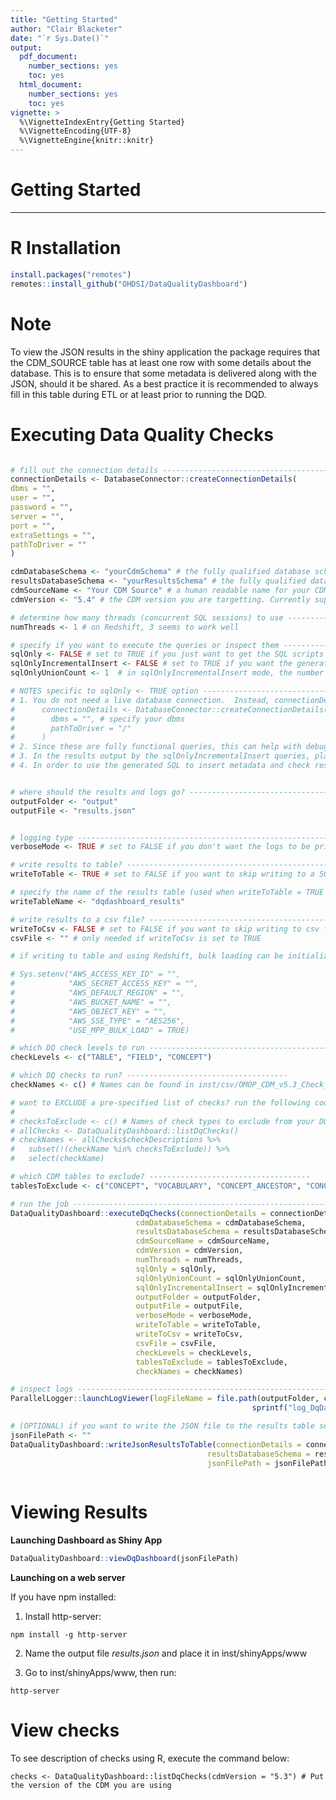 ```yaml
---
title: "Getting Started"
author: "Clair Blacketer"
date: "`r Sys.Date()`"
output:
  pdf_document:
    number_sections: yes
    toc: yes
  html_document:
    number_sections: yes
    toc: yes
vignette: >
  %\VignetteIndexEntry{Getting Started}
  %\VignetteEncoding{UTF-8}
  %\VignetteEngine{knitr::knitr}
---
```


# Getting Started
***

R Installation
===============

```r
install.packages("remotes")
remotes::install_github("OHDSI/DataQualityDashboard")
```

Note
=====
To view the JSON results in the shiny application the package requires that the CDM_SOURCE table has at least one row with some details about the database. This is to ensure that some metadata is delivered along with the JSON, should it be shared. As a best practice it is recommended to always fill in this table during ETL or at least prior to running the DQD. 


Executing Data Quality Checks
==============================
  ```r

# fill out the connection details -----------------------------------------------------------------------
connectionDetails <- DatabaseConnector::createConnectionDetails(
  dbms = "", 
  user = "", 
  password = "", 
  server = "", 
  port = "", 
  extraSettings = "",
  pathToDriver = ""
)

cdmDatabaseSchema <- "yourCdmSchema" # the fully qualified database schema name of the CDM
resultsDatabaseSchema <- "yourResultsSchema" # the fully qualified database schema name of the results schema (that you can write to)
cdmSourceName <- "Your CDM Source" # a human readable name for your CDM source
cdmVersion <- "5.4" # the CDM version you are targetting. Currently supports 5.2, 5.3, and 5.4

# determine how many threads (concurrent SQL sessions) to use ----------------------------------------
numThreads <- 1 # on Redshift, 3 seems to work well

# specify if you want to execute the queries or inspect them ------------------------------------------
sqlOnly <- FALSE # set to TRUE if you just want to get the SQL scripts and not actually run the queries
sqlOnlyIncrementalInsert <- FALSE # set to TRUE if you want the generated SQL queries to calculate DQD results and insert them into a database table (@resultsDatabaseSchema.@writeTableName)
sqlOnlyUnionCount <- 1  # in sqlOnlyIncrementalInsert mode, the number of check sqls to union in a single query; higher numbers can improve performance in some DBMS (e.g. a value of 25 may be 25x faster)

# NOTES specific to sqlOnly <- TRUE option ------------------------------------------------------------
# 1. You do not need a live database connection.  Instead, connectionDetails only needs these parameters:
#      connectionDetails <- DatabaseConnector::createConnectionDetails(
#        dbms = "", # specify your dbms
#        pathToDriver = "/"
#      )
# 2. Since these are fully functional queries, this can help with debugging.
# 3. In the results output by the sqlOnlyIncrementalInsert queries, placeholders are populated for execution_time, query_text, and warnings/errors; and the NOT_APPLICABLE rules are not applied.
# 4. In order to use the generated SQL to insert metadata and check results into output table, you must set sqlOnlyIncrementalInsert = TRUE.  Otherwise sqlOnly is backwards compatable with <= v2.2.0, generating queries which run the checks but don't store the results.


# where should the results and logs go? ----------------------------------------------------------------
outputFolder <- "output"
outputFile <- "results.json"


# logging type -------------------------------------------------------------------------------------
verboseMode <- TRUE # set to FALSE if you don't want the logs to be printed to the console

# write results to table? ------------------------------------------------------------------------------
writeToTable <- TRUE # set to FALSE if you want to skip writing to a SQL table in the results schema

# specify the name of the results table (used when writeToTable = TRUE and when sqlOnlyIncrementalInsert = TRUE)
writeTableName <- "dqdashboard_results"

# write results to a csv file? -----------------------------------------------------------------------
writeToCsv <- FALSE # set to FALSE if you want to skip writing to csv file
csvFile <- "" # only needed if writeToCsv is set to TRUE

# if writing to table and using Redshift, bulk loading can be initialized -------------------------------

# Sys.setenv("AWS_ACCESS_KEY_ID" = "",
#            "AWS_SECRET_ACCESS_KEY" = "",
#            "AWS_DEFAULT_REGION" = "",
#            "AWS_BUCKET_NAME" = "",
#            "AWS_OBJECT_KEY" = "",
#            "AWS_SSE_TYPE" = "AES256",
#            "USE_MPP_BULK_LOAD" = TRUE)

# which DQ check levels to run -------------------------------------------------------------------
checkLevels <- c("TABLE", "FIELD", "CONCEPT")

# which DQ checks to run? ------------------------------------
checkNames <- c() # Names can be found in inst/csv/OMOP_CDM_v5.3_Check_Descriptions.csv

# want to EXCLUDE a pre-specified list of checks? run the following code:
#
# checksToExclude <- c() # Names of check types to exclude from your DQD run
# allChecks <- DataQualityDashboard::listDqChecks()
# checkNames <- allChecks$checkDescriptions %>%
#   subset(!(checkName %in% checksToExclude)) %>%
#   select(checkName)

# which CDM tables to exclude? ------------------------------------
tablesToExclude <- c("CONCEPT", "VOCABULARY", "CONCEPT_ANCESTOR", "CONCEPT_RELATIONSHIP", "CONCEPT_CLASS", "CONCEPT_SYNONYM", "RELATIONSHIP", "DOMAIN") # list of CDM table names to skip evaluating checks against; by default DQD excludes the vocab tables

# run the job --------------------------------------------------------------------------------------
DataQualityDashboard::executeDqChecks(connectionDetails = connectionDetails, 
                              cdmDatabaseSchema = cdmDatabaseSchema, 
                              resultsDatabaseSchema = resultsDatabaseSchema,
                              cdmSourceName = cdmSourceName, 
                              cdmVersion = cdmVersion,
                              numThreads = numThreads,
                              sqlOnly = sqlOnly, 
                              sqlOnlyUnionCount = sqlOnlyUnionCount,
                              sqlOnlyIncrementalInsert = sqlOnlyIncrementalInsert,
                              outputFolder = outputFolder,
                              outputFile = outputFile,
                              verboseMode = verboseMode,
                              writeToTable = writeToTable,
                              writeToCsv = writeToCsv,
                              csvFile = csvFile,
                              checkLevels = checkLevels,
                              tablesToExclude = tablesToExclude,
                              checkNames = checkNames)

# inspect logs ----------------------------------------------------------------------------
ParallelLogger::launchLogViewer(logFileName = file.path(outputFolder, cdmSourceName, 
                                                        sprintf("log_DqDashboard_%s.txt", cdmSourceName)))

# (OPTIONAL) if you want to write the JSON file to the results table separately -----------------------------
jsonFilePath <- ""
DataQualityDashboard::writeJsonResultsToTable(connectionDetails = connectionDetails, 
                                              resultsDatabaseSchema = resultsDatabaseSchema, 
                                              jsonFilePath = jsonFilePath)
                                              

```

Viewing Results
================

**Launching Dashboard as Shiny App**
```r
DataQualityDashboard::viewDqDashboard(jsonFilePath)
```

**Launching on a web server**

If you have npm installed:

1. Install http-server:

```
npm install -g http-server
```

2. Name the output file *results.json* and place it in inst/shinyApps/www

3. Go to inst/shinyApps/www, then run:

```
http-server
```

View checks
===========
To see description of checks using R, execute the command below:
```
checks <- DataQualityDashboard::listDqChecks(cdmVersion = "5.3") # Put the version of the CDM you are using

```
